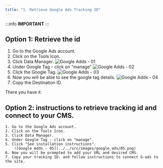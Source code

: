 ```yaml
---
title: "1. Retrieve Google Ads Tracking ID"
---
```


:::info 
<b>IMPORTANT</b>
:::


## Option 1: Retrieve the id
1. Go to the Google Ads account.
2. Click on the Tools Icon.
3. Click Data Manager.
    ![Google Adds - 01](../../src/images/google_ads/01.png)
4. Under Google Tag - click on "manage"
    ![Google Adds - 02](../../src/images/google_ads/02.png)
5. Click the Google Tag.
    ![Google Adds - 03](../../src/images/google_ads/03.png)
6. Now you will be able to see the google tag details.
    ![Google Adds - 04](../../src/images/google_ads/04.png)
7. Copy the Destination ID.

There you have it.

## Option 2: instructions to retrieve tracking id and connect to your CMS.
    1. Go to the Google Ads account.
    2. Click on the Tools Icon.
    3. Click Data Manager.
    4. Under Google Tag - click on "manage".
    5. Click "See installation instructions".
        ![Google Adds - 05](../../src/images/google_ads/05.png)
    6. Now you will be prompted to add your URL and desired CMS.
    7. Copy your tracking ID. and follow instructions to connect G-ads to the site.
